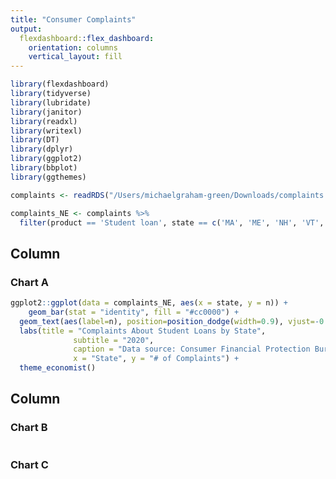 ```yaml
---
title: "Consumer Complaints"
output: 
  flexdashboard::flex_dashboard:
    orientation: columns
    vertical_layout: fill
---
```


```r
library(flexdashboard)
library(tidyverse)
library(lubridate)
library(janitor)
library(readxl)
library(writexl)
library(DT)
library(dplyr)
library(ggplot2)
library(bbplot)
library(ggthemes)

complaints <- readRDS("/Users/michaelgraham-green/Downloads/complaints.rds")

complaints_NE <- complaints %>% 
  filter(product == 'Student loan', state == c('MA', 'ME', 'NH', 'VT', 'CT', 'RI')) %>% count(state)
```

Column {data-width=650}
-----------------------------------------------------------------------

### Chart A

```r
ggplot2::ggplot(data = complaints_NE, aes(x = state, y = n)) +
    geom_bar(stat = "identity", fill = "#cc0000") +
  geom_text(aes(label=n), position=position_dodge(width=0.9), vjust=-0.25) + 
  labs(title = "Complaints About Student Loans by State",
              subtitle = "2020",
              caption = "Data source: Consumer Financial Protection Bureau",
              x = "State", y = "# of Complaints") +
  theme_economist() 
```

Column {data-width=350}
-----------------------------------------------------------------------

### Chart B

```r

```

### Chart C

```r

```

